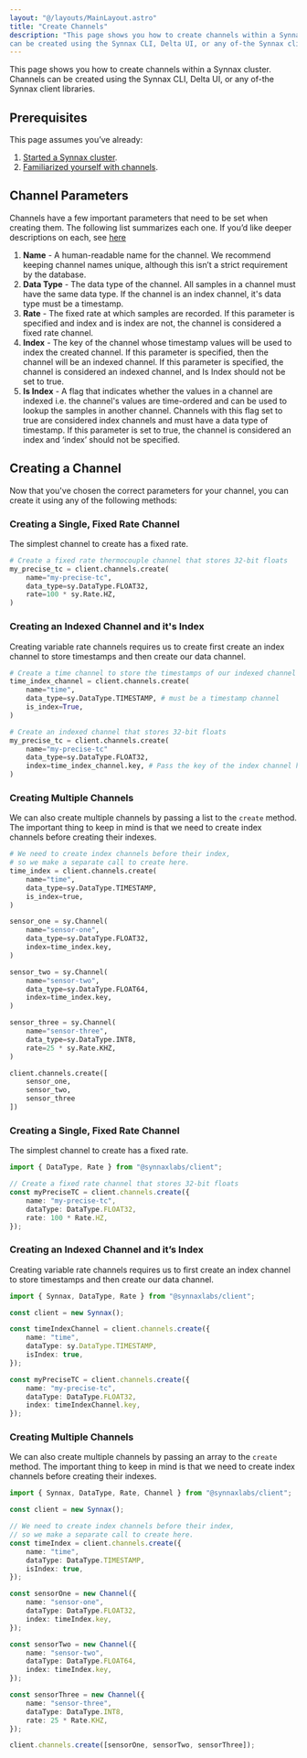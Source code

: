 ```yaml
---
layout: "@/layouts/MainLayout.astro"
title: "Create Channels"
description: "This page shows you how to create channels within a Synnax cluster. Channels
can be created using the Synnax CLI, Delta UI, or any of-the Synnax client libraries."
---
```



This page shows you how to create channels within a Synnax cluster. Channels can be created
using the Synnax CLI, Delta UI, or any of-the Synnax client libraries.

## Prerequisites

This page assumes you’ve already:

1. [Started a Synnax cluster](/deploy/get-started).
2. [Familiarized yourself with channels](/concepts/channels).

## Channel Parameters

Channels have a few important parameters that need to be set when creating them. The
following list summarizes each one. If you’d like deeper descriptions on each, see [here](/concepts/channels)

1. **Name** - A human-readable name for the channel. We recommend keeping channel names
   unique, although this isn’t a strict requirement by the database.
2. **Data Type** - The data type of the channel. All samples in a channel must have the
   same data type. If the channel is an index channel, it's data type must be a timestamp.
3. **Rate** - The fixed rate at which samples are recorded. If this parameter is specified
   and index and is index are not, the channel is considered a fixed rate channel.
4. **Index** - The key of the channel whose timestamp values will be used to index the
   created channel. If this parameter is specified, then the channel will be an indexed
   channel. If this parameter is specified, the channel is considered an indexed channel,
   and Is Index should not be set to true.
5. **Is Index** - A flag that indicates whether the values in a channel are indexed i.e.
   the channel's values are time-ordered and can be used to lookup the samples
   in another channel. Channels with this flag set to true are considered index channels
   and must have a data type of timestamp. If this parameter is set to true, the channel
   is considered an index and ‘index’ should not be specified.

## Creating a Channel

Now that you've chosen the correct parameters for your channel, you can create it using
any of the following methods:

<ClientTabs>
<Fragment slot="python">

### Creating a Single, Fixed Rate Channel

The simplest channel to create has a fixed rate.

```python
# Create a fixed rate thermocouple channel that stores 32-bit floats
my_precise_tc = client.channels.create(
    name="my-precise-tc",
    data_type=sy.DataType.FLOAT32,
    rate=100 * sy.Rate.HZ,
)
```

### Creating an Indexed Channel and it's Index

Creating variable rate channels requires us to create first create an index channel to
store timestamps and then create our data channel.

```python
# Create a time channel to store the timestamps of our indexed channel
time_index_channel = client.channels.create(
    name="time",
    data_type=sy.DataType.TIMESTAMP, # must be a timestamp channel
    is_index=True,
)

# Create an indexed channel that stores 32-bit floats
my_precise_tc = client.channels.create(
    name="my-precise-tc"
    data_type=sy.DataType.FLOAT32,
    index=time_index_channel.key, # Pass the key of the index channel here.
)
```

### Creating Multiple Channels

We can also create multiple channels by passing a list to the `create` method. The
important thing to keep in mind is that we need to create index channels before creating
their indexes.

```python
# We need to create index channels before their index,
# so we make a separate call to create here.
time_index = client.channels.create(
    name="time",
    data_type=sy.DataType.TIMESTAMP,
    is_index=true,
)

sensor_one = sy.Channel(
    name="sensor-one",
    data_type=sy.DataType.FLOAT32,
    index=time_index.key,
)

sensor_two = sy.Channel(
    name="sensor-two",
    data_type=sy.DataType.FLOAT64,
    index=time_index.key,
)

sensor_three = sy.Channel(
    name="sensor-three",
    data_type=sy.DataType.INT8,
    rate=25 * sy.Rate.KHZ,
)

client.channels.create([
    sensor_one,
    sensor_two,
    sensor_three
])
```

</Fragment>

<Fragment slot="typescript">

### Creating a Single, Fixed Rate Channel

The simplest channel to create has a fixed rate.

```typescript
import { DataType, Rate } from "@synnaxlabs/client";

// Create a fixed rate channel that stores 32-bit floats
const myPreciseTC = client.channels.create({
    name: "my-precise-tc",
    dataType: DataType.FLOAT32,
    rate: 100 * Rate.HZ,
});
```

### Creating an Indexed Channel and it’s Index

Creating variable rate channels requires us to first create an index channel to store
timestamps and then create our data channel.

```typescript
import { Synnax, DataType, Rate } from "@synnaxlabs/client";

const client = new Synnax();

const timeIndexChannel = client.channels.create({
    name: "time",
    dataType: sy.DataType.TIMESTAMP,
    isIndex: true,
});

const myPreciseTC = client.channels.create({
    name: "my-precise-tc",
    dataType: DataType.FLOAT32,
    index: timeIndexChannel.key,
});
```

### Creating Multiple Channels

We can also create multiple channels by passing an array to the `create` method. The
important thing to keep in mind is that we need to create index channels before creating
their indexes.

```typescript
import { Synnax, DataType, Rate, Channel } from "@synnaxlabs/client";

const client = new Synnax();

// We need to create index channels before their index,
// so we make a separate call to create here.
const timeIndex = client.channels.create({
    name: "time",
    dataType: DataType.TIMESTAMP,
    isIndex: true,
});

const sensorOne = new Channel({
    name: "sensor-one",
    dataType: DataType.FLOAT32,
    index: timeIndex.key,
});

const sensorTwo = new Channel({
    name: "sensor-two",
    dataType: DataType.FLOAT64,
    index: timeIndex.key,
});

const sensorThree = new Channel({
    name: "sensor-three",
    dataType: DataType.INT8,
    rate: 25 * Rate.KHZ,
});

client.channels.create([sensorOne, sensorTwo, sensorThree]);
```

</Fragment>
</ClientTabs>
